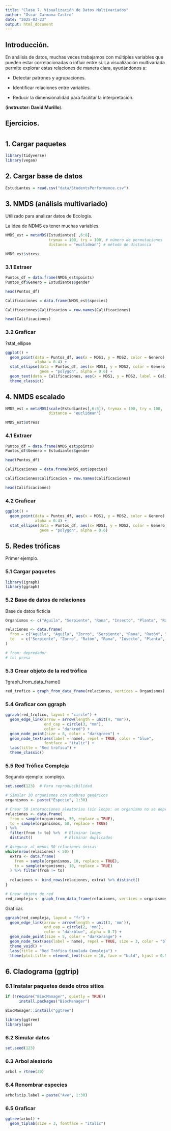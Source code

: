---
title: "Clase 7. Visualización de Datos Multivariados"
author: "Oscar Carmona Castro"
date: "2025-03-23"
output: html_document
---

## Introducción.

En análisis de datos, muchas veces trabajamos con múltiples variables que pueden estar correlacionadas o influir entre sí. La visualización multivariada permite explorar estas relaciones de manera clara, ayudándonos a:

* Detectar patrones y agrupaciones.

* Identificar relaciones entre variables.

* Reducir la dimensionalidad para facilitar la interpretación.

(**instructor: David Murillo**).

## Ejercicios.


# { .tabset}
## 1. Cargar paquetes
```{r, message=FALSE, warning=FALSE}
library(tidyverse)
library(vegan)
```


## 2. Cargar base de datos
```{r}
Estudiantes = read.csv("data/StudentsPerformance.csv")
```


## 3. NMDS (análisis multivariado) { .tabset}
Utilizado para analizar datos de Ecología.

La idea de NDMS es tener muchas variables.

```{r}
NMDS_est = metaMDS(Estudiantes[ ,6:8],
                   trymax = 100, try = 100, # número de permutaciones
                   distance = "euclidean") # método de distancia
```

```{r}
NMDS_est$stress
```

### 3.1 Extraer
```{r}
Puntos_df = data.frame(NMDS_est$points)
Puntos_df$Genero = Estudiantes$gender
```

```{r}
head(Puntos_df)
```

```{r}
Calificaciones = data.frame(NMDS_est$species)
```

```{r}
Calificaciones$Calificacion = row.names(Calificaciones)
```

```{r}
head(Calificaciones)
```


### 3.2 Graficar
?stat_ellipse
```{r}
ggplot() +
  geom_point(data = Puntos_df, aes(x = MDS1, y = MDS2, color = Genero),
             alpha = 0.4) +
  stat_ellipse(data = Puntos_df, aes(x= MDS1, y = MDS2, color = Genero, fill = Genero),
               geom = "polygon", alpha = 0.6) +
  geom_text(data = Calificaciones, aes(x = MDS1, y = MDS2, label = Calificacion)) +
  theme_classic()

```


## 4. NMDS escalado { .tabset}
```{r}
NMDS_est = metaMDS(scale(Estudiantes[,6:8]), trymax = 100, try = 100, 
                   distance = "euclidean")
```

```{r}
NMDS_est$stress
```

### 4.1 Extraer
```{r}
Puntos_df = data.frame(NMDS_est$points)
Puntos_df$Genero = Estudiantes$gender
```

```{r}
head(Puntos_df)
```

```{r}
Calificaciones = data.frame(NMDS_est$species)
```

```{r}
Calificaciones$Calificacion = row.names(Calificaciones)
```

```{r}
head(Calificaciones)
```

### 4.2 Graficar
```{r}
ggplot() +
  geom_point(data = Puntos_df, aes(x = MDS1, y = MDS2, color = Genero),
             alpha = 0.4) +
  stat_ellipse(data = Puntos_df, aes(x= MDS1, y = MDS2, color = Genero, fill = Genero),
               geom = "polygon", alpha = 0.6)

```


## 5. Redes tróficas { .tabset}
Primer ejemplo.

### 5.1 Cargar paquetes
```{r, message=FALSE, warning=FALSE}
library(igraph)
library(ggraph)
```

### 5.2 Base de datos de relaciones
Base de datos ficticia
```{r}
Organismos <- c("Águila", "Serpiente", "Rana", "Insecto", "Planta", "Ratón", "Zorro")
```

```{r}
relaciones <- data.frame(
  from = c("Águila", "Águila", "Zorro", "Serpiente", "Rana", "Ratón", "Insecto"), 
  to   = c("Serpiente", "Zorro", "Ratón", "Rana", "Insecto", "Planta", "Planta")
)

# from: depredador
# to: presa
```

### 5.3 Crear objeto de la red trófica
?graph_from_data_frame()
```{r}
red_trofico = graph_from_data_frame(relaciones, vertices = Organismos)
```

### 5.4 Graficar con ggraph
```{r}
ggraph(red_trofico, layout = "circle") +
  geom_edge_link(arrow = arrow(length = unit(4, "mm")),
                 end_cap = circle(3, "mm"),
                 color = "darkred") +
  geom_node_point(size = 8, color = "darkgreen") +
  geom_node_text(aes(label = name), repel = TRUE, color = "blue",
                 fontface = "italic") +
  labs(title = "Red trófica") +
  theme_classic()
```

### 5.5 Red Trófica Compleja
Segundo ejemplo: complejo.
```{r}
set.seed(123)  # Para reproducibilidad

# Simular 30 organismos con nombres genéricos
organismos <- paste("Especie", 1:30)

# Crear 50 interacciones aleatorias (sin loops: un organismo no se depreda a sí mismo)
relaciones <- data.frame(
  from = sample(organismos, 50, replace = TRUE),
  to = sample(organismos, 50, replace = TRUE)
) %>% 
  filter(from != to) %>%  # Eliminar loops
  distinct()              # Eliminar duplicados

# Asegurar al menos 50 relaciones únicas
while(nrow(relaciones) < 50) {
  extra <- data.frame(
    from = sample(organismos, 10, replace = TRUE),
    to = sample(organismos, 10, replace = TRUE)
  ) %>% filter(from != to)
  
  relaciones <- bind_rows(relaciones, extra) %>% distinct()
}

# Crear objeto de red
red_compleja <- graph_from_data_frame(relaciones, vertices = organismos)
```

Graficar.
```{r}
ggraph(red_compleja, layout = "fr") +
  geom_edge_link(arrow = arrow(length = unit(3, 'mm')), 
                 end_cap = circle(2, 'mm'), 
                 color = "darkblue", alpha = 0.7) +
  geom_node_point(size = 5, color = "darkorange") +
  geom_node_text(aes(label = name), repel = TRUE, size = 3, color = "black") +
  theme_void() +
  labs(title = "Red Trófica Simulada Compleja") +
  theme(plot.title = element_text(size = 16, face = "bold", hjust = 0.5))
```


## 6. Cladograma (ggtrip) { .tabset}
### 6.1 Instalar paquetes desde otros sitios
```{r}
if (!require("BiocManager", quietly = TRUE))
      install.packages("BiocManager")
```

```{r}
BiocManager::install("ggtree")
```

```{r}
library(ggtree)
library(ape)
```

### 6.2 Simular datos
```{r}
set.seed(123)
```

### 6.3 Arbol aleatorio
```{r}
arbol = rtree(30)
```

### 6.4 Renombrar especies
```{r}
arbol$tip.label = paste("Ave", 1:30)
```

### 6.5 Graficar
```{r}
ggtree(arbol) +
  geom_tiplab(size = 3, fontface = "italic")
```


